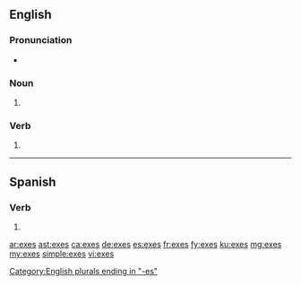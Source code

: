 ==English==

===Pronunciation===
* {{IPA|/ˈɛksɪz/|lang=en}}

===Noun===
{{head|en|noun plural form}}

# {{plural of|ex|lang=en}}

===Verb===
{{head|en|verb form}}

# {{en-third-person singular of|ex}}

[[Category:English plurals ending in "-es"]]

----

==Spanish==

===Verb===
{{es-verb-form}}

# {{es-verb form of|ending=ir|mood=indicative|tense=present|pers=2|formal=no|number=singular|exir}}

[[ar:exes]]
[[ast:exes]]
[[ca:exes]]
[[de:exes]]
[[es:exes]]
[[fr:exes]]
[[fy:exes]]
[[ku:exes]]
[[mg:exes]]
[[my:exes]]
[[simple:exes]]
[[vi:exes]]